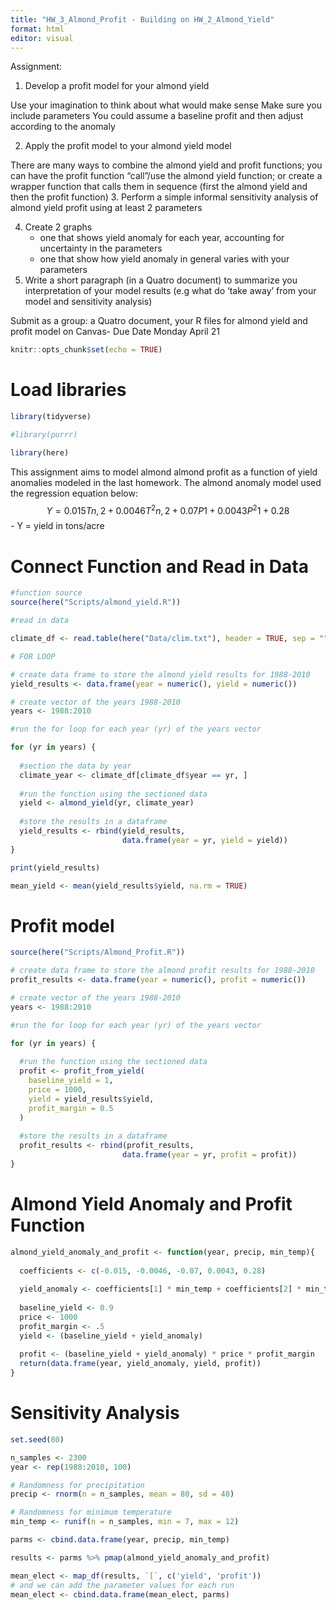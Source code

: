 ---
title: "HW_3_Almond_Profit - Building on HW_2_Almond_Yield"
format: html
editor: visual
---

Assignment:

1.  Develop a profit model for your almond yield

Use your imagination to think about what would make sense Make sure you include parameters You could assume a baseline profit and then adjust according to the anomaly

2.  Apply the profit model to your almond yield model

There are many ways to combine the almond yield and profit functions; you can have the profit function "call"/use the almond yield function; or create a wrapper function that calls them in sequence (first the almond yield and then the profit function) 3. Perform a simple informal sensitivity analysis of almond yield profit using at least 2 parameters

4.  Create 2 graphs
    -   one that shows yield anomaly for each year, accounting for uncertainty in the parameters
    -   one that show how yield anomaly in general varies with your parameters
5.  Write a short paragraph (in a Quatro document) to summarize you interpretation of your model results (e.g what do 'take away' from your model and sensitivity analysis)

Submit as a group: a Quatro document, your R files for almond yield and profit model on Canvas- Due Date Monday April 21

```{r setup, include=FALSE}
knitr::opts_chunk$set(echo = TRUE)
```

# Load libraries

```{r}
library(tidyverse)

#library(purrr)

library(here)

```

This assignment aims to model almond almond profit as a function of yield anomalies modeled in the last homework. The almond anomaly model used the regression equation below: $$
Y = 0.015T{n,2} + 0.0046T^2{n,2} + 0.07P{1} + 0.0043P^2{1} + 0.28
$$ - Y = yield in tons/acre

# Connect Function and Read in Data

```{r almond yield}

#function source
source(here("Scripts/almond_yield.R"))

#read in data

climate_df <- read.table(here("Data/clim.txt"), header = TRUE, sep = "")

# FOR LOOP

# create data frame to store the almond yield results for 1988-2010
yield_results <- data.frame(year = numeric(), yield = numeric())

# create vector of the years 1988-2010
years <- 1988:2010

#run the for loop for each year (yr) of the years vector

for (yr in years) {
  
  #section the data by year
  climate_year <- climate_df[climate_df$year == yr, ]
  
  #run the function using the sectioned data
  yield <- almond_yield(yr, climate_year)  
  
  #store the results in a dataframe
  yield_results <- rbind(yield_results,
                         data.frame(year = yr, yield = yield))
}

print(yield_results)

mean_yield <- mean(yield_results$yield, na.rm = TRUE)

```

# Profit model

```{r almond profit model}

source(here("Scripts/Almond_Profit.R"))

# create data frame to store the almond profit results for 1988-2010
profit_results <- data.frame(year = numeric(), profit = numeric())

# create vector of the years 1988-2010
years <- 1988:2010

#run the for loop for each year (yr) of the years vector

for (yr in years) {
  
  #run the function using the sectioned data
  profit <- profit_from_yield(
    baseline_yield = 1,
    price = 1000,
    yield = yield_results$yield,
    profit_margin = 0.5
  )
  
  #store the results in a dataframe
  profit_results <- rbind(profit_results,
                         data.frame(year = yr, profit = profit))
}

```

# Almond Yield Anomaly and Profit Function
```{r}

almond_yield_anomaly_and_profit <- function(year, precip, min_temp){
  
  coefficients <- c(-0.015, -0.0046, -0.07, 0.0043, 0.28)
  
  yield_anomaly <- coefficients[1] * min_temp + coefficients[2] * min_temp^2 + coefficients[3] * precip + coefficients[4] * precip^2 + coefficients[5]
  
  baseline_yield <- 0.9
  price <- 1000
  profit_margin <- .5
  yield <- (baseline_yield + yield_anomaly)
  
  profit <- (baseline_yield + yield_anomaly) * price * profit_margin 
  return(data.frame(year, yield_anomaly, yield, profit))
}

```

# Sensitivity Analysis

```{r}
set.seed(80)

n_samples <- 2300
year <- rep(1988:2010, 100)

# Randomness for precipitation
precip <- rnorm(n = n_samples, mean = 80, sd = 40)

# Randomness for minimum temperature
min_temp <- runif(n = n_samples, min = 7, max = 12)

parms <- cbind.data.frame(year, precip, min_temp)

results <- parms %>% pmap(almond_yield_anomaly_and_profit)

mean_elect <- map_df(results, `[`, c('yield', 'profit'))
# and we can add the parameter values for each run
mean_elect <- cbind.data.frame(mean_elect, parms)

```




